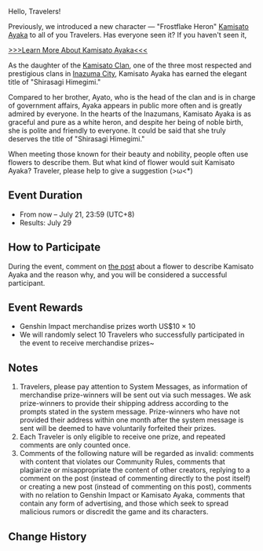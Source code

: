 {{Event
|name              = "Frostflake Heron" Kamisato Ayaka Is Here! Participate in the Event to Win Merchandise~
|image             = Frostflake Heron Kamisato Ayaka Is Here! Participate in the Event to Win Merchandise.png
|type              = Web
|type2             = Submission
|time_known        = yes
|time_start        = 2021-07-19 13:00:00 <!--(no time given)-->
|time_start_offset = GMT+8
|time_end          = 2021-07-21 23:59:59
|time_end_offset   = GMT+8
|link              = https://www.hoyolab.com/article/569114
<!--|link2             = 
|link2name         = Winners Announcement-->
}}
Hello, Travelers!

Previously, we introduced a new character &mdash; "Frostflake Heron" [[Kamisato Ayaka]] to all of you Travelers. Has everyone seen it? If you haven't seen it,

[https://www.hoyolab.com/article/549537 >>>Learn More About Kamisato Ayaka<<<]

As the daughter of the [[Kamisato Clan]], one of the three most respected and prestigious clans in [[Inazuma City]], Kamisato Ayaka has earned the elegant title of "Shirasagi Himegimi."

Compared to her brother, Ayato, who is the head of the clan and is in charge of government affairs, Ayaka appears in public more often and is greatly admired by everyone. In the hearts of the Inazumans, Kamisato Ayaka is as graceful and pure as a white heron, and despite her being of noble birth, she is polite and friendly to everyone. It could be said that she truly deserves the title of "Shirasagi Himegimi."

When meeting those known for their beauty and nobility, people often use flowers to describe them. But what kind of flower would suit Kamisato Ayaka? Traveler, please help to give a suggestion (>ω<*)

==Event Duration==
*From now – July 21, 23:59 (UTC+8)
*Results: July 29

==How to Participate==
During the event, comment on [https://www.hoyolab.com/article/569114 the post] about a flower to describe Kamisato Ayaka and the reason why, and you will be considered a successful participant.

==Event Rewards==
*Genshin Impact merchandise prizes worth US$10 × 10
*We will randomly select 10 Travelers who successfully participated in the event to receive merchandise prizes~

==Notes==
# Travelers, please pay attention to System Messages, as information of merchandise prize-winners will be sent out via such messages. We ask prize-winners to provide their shipping address according to the prompts stated in the system message. Prize-winners who have not provided their address within one month after the system message is sent will be deemed to have voluntarily forfeited their prizes.
# Each Traveler is only eligible to receive one prize, and repeated comments are only counted once.
# Comments of the following nature will be regarded as invalid: comments with content that violates our Community Rules, comments that plagiarize or misappropriate the content of other creators, replying to a comment on the post (instead of commenting directly to the post itself) or creating a new post (instead of commenting on this post), comments with no relation to Genshin Impact or Kamisato Ayaka, comments that contain any form of advertising, and those which seek to spread malicious rumors or discredit the game and its characters.

==Change History==
{{Change History|1.6}}